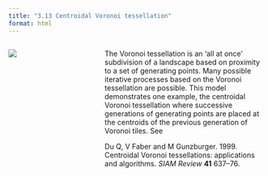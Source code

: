 ```yaml
---
title: "3.13 Centroidal Voronoi tessellation"
format: html
---
```


:::: {.columns}
::: {.column width=35%}
[![](3.13-iterated-voronoi.png)](3.13-iterated-voronoi.nlogox)
:::

::: {.column width=65%}
The Voronoi tessellation is an ‘all at once’ subdivision of a landscape based on proximity to a set of generating points. Many possible iterative processes based on the Voronoi tessellation are possible. This model demonstrates one example, the centroidal Voronoi tessellation where successive generations of generating points are placed at the centroids of the previous generation of Voronoi tiles. See

Du Q, V Faber and M Gunzburger. 1999. Centroidal Voronoi tessellations: applications and algorithms. _SIAM Review_ **41** 637–76.
:::
:::: 